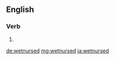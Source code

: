==English==

===Verb===
{{head|en}}

# {{en-past of|wetnurse}}

[[de:wetnursed]]
[[mg:wetnursed]]
[[ja:wetnursed]]